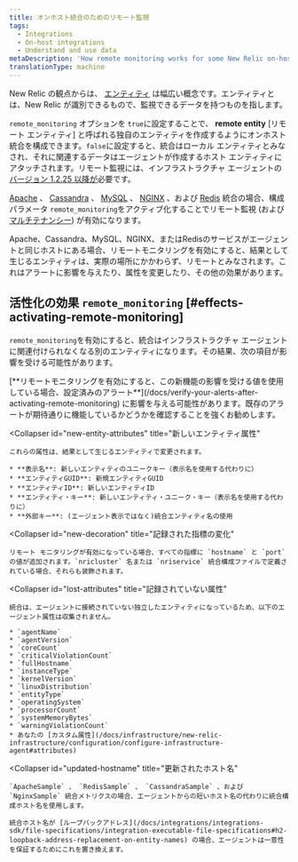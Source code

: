 ```yaml
---
title: オンホスト統合のためのリモート監視
tags:
  - Integrations
  - On-host integrations
  - Understand and use data
metaDescription: 'How remote monitoring works for some New Relic on-host integrations (particularly Apache, Cassandra, MySQL, NGINX, and Redis)'
translationType: machine
---
```


New Relic の観点からは、 [エンティティ](/docs/new-relic-one/use-new-relic-one/core-concepts/what-entity-new-relic#what-is-entity) は幅広い概念です。エンティティとは、New Relic が識別できるもので、監視できるデータを持つものを指します。

`remote_monitoring` オプションを `true`に設定することで、 **remote entity** \[リモート エンティティ] と呼ばれる独自のエンティティを作成するようにオンホスト統合を構成できます。`false`に設定すると、統合はローカル エンティティとみなされ、それに関連するデータはエージェントが作成するホスト エンティティにアタッチされます。リモート監視には、インフラストラクチャ エージェントの [バージョン 1.2.25 以降が](/docs/release-notes/infrastructure-release-notes/infrastructure-agent-release-notes)必要です。

[Apache](/docs/integrations/host-integrations/host-integrations-list/apache-monitoring-integration) 、 [Cassandra](/docs/integrations/host-integrations/host-integrations-list/cassandra-monitoring-integration) 、 [MySQL](/docs/integrations/host-integrations/host-integrations-list/mysql-monitoring-integration) 、 [NGINX](/docs/integrations/host-integrations/host-integrations-list/nginx-monitoring-integration) 、および [Redis](/docs/integrations/host-integrations/host-integrations-list/redis-monitoring-integration) 統合の場合、構成パラメータ `remote_monitoring`をアクティブ化することでリモート監視 (および [マルチテナンシー](/docs/integrations/host-integrations/getting-started/introduction-host-integrations#multiple-instances)) が有効になります。

<Callout variant="important">
  Apache、Cassandra、MySQL、NGINX、またはRedisのサービスがエージェントと同じホストにある場合、リモートモニタリングを有効にすると、結果として生じるエンティティは、実際の場所にかかわらず、リモートとみなされます。これはアラートに影響を与えたり、属性を変更したり、その他の効果があります。
</Callout>

## 活性化の効果 `remote_monitoring` [#effects-activating-remote-monitoring]

`remote_monitoring`を有効にすると、統合はインフラストラクチャ エージェントに関連付けられなくなる別のエンティティになります。その結果、次の項目が影響を受ける可能性があります。

<CollapserGroup>
  <Collapser
    id="verify-alerts"
    title="アラート検証"
  >
    [**リモートモニタリングを有効にすると、この新機能の影響を受ける値を使用している場合、設定済みのアラート**](/docs/verify-your-alerts-after-activating-remote-monitoring) に影響を与える可能性があります。既存のアラートが期待通りに機能しているかどうかを確認することを強くお勧めします。
  </Collapser>

  <Collapser
    id="new-entity-attributes"
    title="新しいエンティティ属性"
  >
    これらの属性は、結果として生じるエンティティで変更されます。

    * **表示名**: 新しいエンティティのユニークキー（表示名を使用する代わりに）
    * **エンティティGUID**: 新規エンティティGUID
    * **エンティティID**: 新しいエンティティID
    * **エンティティ・キー**: 新しいエンティティ・ユニーク・キー（表示名を使用する代わりに）
    * **外部キー**: (エージェント表示ではなく)統合エンティティ名の使用
  </Collapser>

  <Collapser
    id="new-decoration"
    title="記録された指標の変化"
  >
    リモート モニタリングが有効になっている場合、すべての指標に `hostname` と `port` の値が追加されます。`nricluster` 名または `nriservice` 統合構成ファイルで定義されている場合、それらも装飾されます。
  </Collapser>

  <Collapser
    id="lost-attributes"
    title="記録されていない属性"
  >
    統合は、エージェントに接続されていない独立したエンティティになっているため、以下のエージェント属性は収集されません。

    * `agentName`
    * `agentVersion`
    * `coreCount`
    * `criticalViolationCount`
    * `fullHostname`
    * `instanceType`
    * `kernelVersion`
    * `linuxDistribution`
    * `entityType`
    * `operatingSystem`
    * `processorCount`
    * `systemMemoryBytes`
    * `warningViolationCount`
    * あなたの [カスタム属性](/docs/infrastructure/new-relic-infrastructure/configuration/configure-infrastructure-agent#attributes)
  </Collapser>

  <Collapser
    id="updated-hostname"
    title="更新されたホスト名"
  >
    `ApacheSample` 、 `RedisSample` 、 `CassandraSample` 、および `NginxSample` 統合メトリクスの場合、エージェントからの短いホスト名の代わりに統合構成ホスト名を使用します。

    統合ホスト名が [ループバックアドレス](/docs/integrations/integrations-sdk/file-specifications/integration-executable-file-specifications#h2-loopback-address-replacement-on-entity-names) の場合、エージェントは一意性を保証するためにこれを置き換えます。
  </Collapser>
</CollapserGroup>